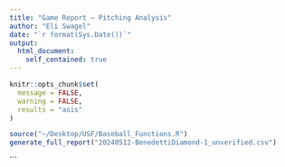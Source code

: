 ```yaml
---
title: "Game Report – Pitching Analysis"
author: "Eli Swagel"
date: "`r format(Sys.Date())`"
output:
  html_document:
    self_contained: true
---
```


```r
knitr::opts_chunk$set(
  message = FALSE,
  warning = FALSE,
  results = "asis"
)
```


```r
source("~/Desktop/USF/Baseball_Functions.R")
generate_full_report("20240512-BenedettiDiamond-1_unverified.csv")
```
```

